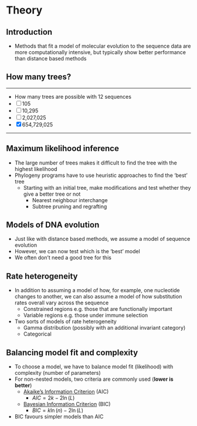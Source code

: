 # Theory

## Introduction

- Methods that fit a model of molecular evolution to the sequence data are more computationally intensive, but typically show better performance than distance based methods

## How many trees?

---

- How many trees are possible with 12 sequences
- [ ] 105
- [ ] 10,295
- [ ] 2,027,025
- [x] 654,729,025

---

## Maximum likelihood inference

- The large number of trees makes it difficult to find the tree with the highest likelihood
- Phylogeny programs have to use heuristic approaches to find the 'best' tree
  - Starting with an initial tree, make modifications and test whether they give a better tree or not
    - Nearest neighbour interchange
    - Subtree pruning and regrafting

## Models of DNA evolution

- Just like with distance based methods, we assume a model of sequence evolution
- However, we can now test which is the 'best' model
- We often don't need a good tree for this

## Rate heterogeneity

- In addition to assuming a model of how, for example, one nucleotide changes to another, we can also assume a model of how substitution rates overall vary across the sequence
  - Constrained regions e.g. those that are functionally important
  - Variable regions e.g. those under immune selection
- Two sorts of models of rate heterogeneity
  - Gamma distribution (possibly with an additional invariant category)
  - Categorical

## Balancing model fit and complexity

- To choose a model, we have to balance model fit (likelihood) with complexity (number of parameters)
- For non-nested models, two criteria are commonly used (**lower is better**)
  - [Akaike's Information Criterion](http://en.wikipedia.org/wiki/Akaike_information_criterion) (AIC)
    - $AIC = 2 k - 2 \ln (L)$
  - [Bayesian Information Criterion](http://en.wikipedia.org/wiki/Bayesian_information_criterion) (BIC)
    - $BIC = k \ln (n) - 2 \ln (L)$
- BIC favours simpler models than AIC